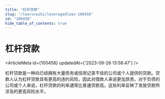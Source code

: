 ```yaml
---
title: "杠杆贷款"
slug: "/learn/wiki/leveragedloan-100458"
id: "100458"
hide_table_of_contents: true
---
```



# 杠杆贷款

<ArticleMeta id={100458} updatedAt={'2023-09-26 13:58:47'} />
<div className='border-solid border-b border-t-0 my-4 border-[var(--ifm-color-gray-300)]' />

杠杆贷款是一种向已经拥有大量债务或信用记录不佳的公司或个人提供的贷款。贷款人认为杠杆贷款具有更高的违约风险，因此对借款人来说更加昂贵。对于负债的公司或个人来说，杠杆贷款的利率通常比普通贷款高。这些利率反映了发放贷款所涉及的更高风险水平。
